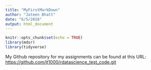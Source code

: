 ```yaml
---
title: "MyFirstMarkDown"
author: "Jateen Bhatt"
date: "6/5/2018"
output: html_document
---
```


```r
knitr::opts_chunk$set(echo = TRUE)
library(mdsr)
library(tidyverse)
```

My Github repository for my assignments can be found at this URL: [https://github.com/jt1000/rdatascience_test_code.git](your URL)
